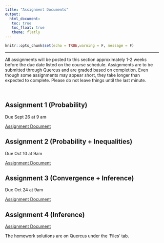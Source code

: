 ```yaml
---
title: "Assignment Documents"
output: 
  html_document:
   toc: true
   toc_float: true
   theme: flatly
---
```


```r
knitr::opts_chunk$set(echo = TRUE,warning = F, message = F)
```
******

All assignments will be posted to this section approximately 1-2 weeks before the due date listed on the course schedule.  Assignments are to be submitted through Quercus and are graded based on completion.  Even though some assignments may appear short, they take longer than expected to complete. Please do not leave things until the last minute. 

<br>

## Assignment 1 (Probability)

Due Sept 26 at 9 am

[Assignment Document](https://drive.google.com/file/d/1SbTpFmX9wfQfVI_jn2SbOuf1TDMEWXiC/view?usp=sharing)

<!-- [Assignment Solutions]() -->

## Assignment 2 (Probability + Inequalities)

Due Oct 10 at 9am

[Assignment Document](https://drive.google.com/file/d/1lhwYnQ7bWp5CtvXPL9i8pCXvkAWLjQLy/view?usp=sharing)

## Assignment 3 (Convergence + Inference)

Due Oct 24 at 9am

[Assignment Document](https://drive.google.com/file/d/1YgAGIRHs293r72Fleh_2jqo81K3RibJg/view?usp=sharing)

## Assignment 4 (Inference)

[Assignment Document](https://drive.google.com/file/d/18FArf_P1t01IpH5V2emsTs3BImA-pHbB/view?usp=sharing)


The homework solutions are on Quercus under the 'Files' tab.